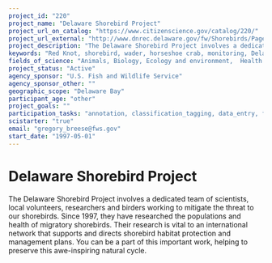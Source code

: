 ```yaml
---
project_id: "220"
project_name: "Delaware Shorebird Project"
project_url_on_catalog: "https://www.citizenscience.gov/catalog/220/"
project_url_external: "http://www.dnrec.delaware.gov/fw/Shorebirds/Pages/default.aspx"
project_description: "The Delaware Shorebird Project involves a dedicated team of scientists, local volunteers, researchers and birders working to mitigate the threat to our shorebirds. Since 1997, they have researched the populations and health of migratory shorebirds. Their research is vital to an international network that supports and directs shorebird habitat protection and management plans. You can be a part of this important work, helping to preserve this awe-inspiring natural cycle."
keywords: "Red Knot, shorebird, wader, horseshoe crab, monitoring, Delaware"
fields_of_science: "Animals, Biology, Ecology and environment,  Health and medicine,  Nature and outdoors, Ocean/water and marine, Science policy"
project_status: "Active"
agency_sponsor: "U.S. Fish and Wildlife Service"
agency_sponsor_other: ""
geographic_scope: "Delaware Bay"
participant_age: "other"
project_goals: ""
participation_tasks: "annotation, classification_tagging, data_entry, finding_entities, identification, learning, measurement, observation, sample_analysis, specimen_sample_collection, transcription, other"
scistarter: "true"
email: "gregory_breese@fws.gov"
start_date: "1997-05-01"
---
```


# Delaware Shorebird Project

The Delaware Shorebird Project involves a dedicated team of scientists, local volunteers, researchers and birders working to mitigate the threat to our shorebirds. Since 1997, they have researched the populations and health of migratory shorebirds. Their research is vital to an international network that supports and directs shorebird habitat protection and management plans. You can be a part of this important work, helping to preserve this awe-inspiring natural cycle.
